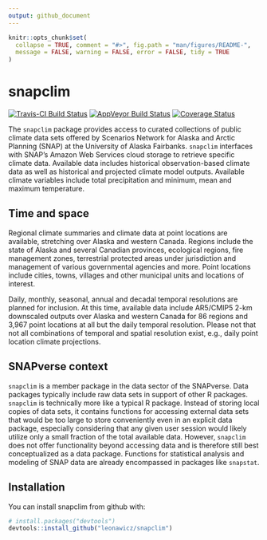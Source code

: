```yaml
---
output: github_document
---
```


<!-- README.md is generated from README.Rmd. Please edit that file -->

```r
knitr::opts_chunk$set(
  collapse = TRUE, comment = "#>", fig.path = "man/figures/README-",
  message = FALSE, warning = FALSE, error = FALSE, tidy = TRUE
)

```
# snapclim

[![Travis-CI Build Status](https://travis-ci.org/leonawicz/snapclim.svg?branch=master)](https://travis-ci.org/leonawicz/snapclim)
[![AppVeyor Build Status](https://ci.appveyor.com/api/projects/status/github/leonawicz/snapclim?branch=master&svg=true)](https://ci.appveyor.com/project/leonawicz/snapclim)
[![Coverage Status](https://img.shields.io/codecov/c/github/leonawicz/snapclim/master.svg)](https://codecov.io/github/leonawicz/snapclim?branch=master)


The `snapclim` package provides access to curated collections of public climate data sets 
offered by Scenarios Network for Alaska and Arctic Planning (SNAP) at the University of Alaska Fairbanks.
`snapclim` interfaces with SNAP's Amazon Web Services cloud storage to retrieve specific climate data.
Available data includes historical observation-based climate data as well as historical and projected climate model outputs.
Available climate variables include total precipitation and minimum, mean and maximum temperature.

## Time and space

Regional climate summaries and climate data at point locations are available,
stretching over Alaska and western Canada.
Regions include the state of Alaska and several Canadian provinces, ecological regions, fire management zones,
terrestrial protected areas under jurisdiction and management of various governmental agencies and more.
Point locations include cities, towns, villages and other municipal units and locations of interest.

Daily, monthly, seasonal, annual and decadal temporal resolutions are planned for inclusion.
At this time, available data include AR5/CMIP5 2-km downscaled outputs over Alaska and western Canada for 
86 regions and 3,967 point locations at all but the daily temporal resolution.
Please not that not all combinations of temporal and spatial resolution exist, e.g., 
daily point location climate projections.

## SNAPverse context

`snapclim` is a member package in the data sector of the SNAPverse.
Data packages typically include raw data sets in support of other R packages.
`snapclim` is technically more like a typical R package. Instead of storing local copies of data sets,
it contains functions for accessing external data sets that would be too large to store conveniently even in an 
explicit data package, especially considering that any given user session would likely utilize
only a small fraction of the total available data. However, `snapclim` does not offer functionality
beyond accessing data and is therefore still best conceptualized as a data package.
Functions for statistical analysis and modeling of SNAP data are already encompassed in packages like `snapstat`.

## Installation

You can install snapclim from github with:

```r
# install.packages("devtools")
devtools::install_github("leonawicz/snapclim")
```
